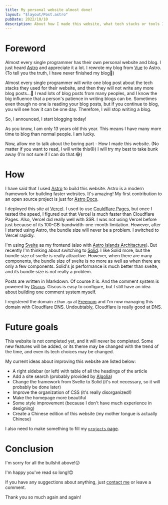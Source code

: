 ```yaml
---
title: My personal website almost done!
layout: "$layout/Post.astro"
pubDate: 2022/10/10
description: About how I made this website, what tech stacks or tools I chose to build this website, and what I am going to do next.
---
```


# Foreword

Almost every single programmer has their own personal website and blog. I just heard [Astro](https://astro.build) and appreciate it a lot. I rewrote my blog from [Vue](https://vuejs.org) to Astro.(To tell you the truth, I have never finished my blog👻)

Almost every single programmer will write one blog post about the tech stacks they used for their website, and then they will not write any more blog posts...🤣 I read lots of blog posts from many peoples, and I know the big influence that a person's patience in writing blogs can be. Sometimes even though no one is reading your blog posts, but if you continue to blog, you will see how it can be one day. Therefore, I will stop writing a blog.

So, I announced, I start blogging today!

As you know, I am only 13 years old this year. This means I have many more time to blog than normal people. I am lucky.

Now, allow me to talk about the boring part - How I made this website. (No matter if you want to read, I will write this😝) I will try my best to take bunk away (I'm not sure if I can do that.😂)

# How

I have said that I used [Astro](https://astro.build) to build this website. Astro is a modern framework for building faster websites. It's amazing! My first contribution to an open source project is just for [Astro Docs](https://docs.astro.build).

I deployed this site at [Vercel](https://vercel.com). I used to use [Couldflare Pages](https://pages.cloudflare.com/), but once I tested the speed, I figured out that Vercel is much faster than Cloudflare Pages. Also, Vercel did really well with SSR. I was not using Vercel before just because of its 100-GB-bandwidth-one-month limitation. However, after I started using Astro, the bundle size will never be a problem. I switched to Vercel rapidly.

I'm using [Svelte](https://svelte.dev/) as my frontend (also with [Astro Islands Architacture](https://docs.astro.build/en/concepts/islands/)). But recently I'm thinking about switching to [Solid](https://solidjs.com). I like Solid more, but the bundle size of svelte is really attractive. However, when there are many components, the bundle size of svelte is no more as well as when there are only a few components. Solid's js performance is much better than svelte, and its bundle size is not really a problem.

Posts are written in Markdown. Of course it is. And the comment system is powered by [Giscus](https://giscus.app). Giscus is easy to configure, but I still have an idea about building one comment system myself.

I registered the domain `zihan.ga` at [Freenom](https://freenom.com) and I'm now managing this domain with Cloudflare DNS. Undoubtably, Cloudflare is really good at DNS.

# Future goals

This website is not completed yet, and it will never be completed. Some new features will be added, or its theme may be changed with the trend of the time, and even its tech choices may be changed.

My current ideas about improving this website are listed below:

-   A right sidebar (or left) with table of all the headings of the article
-   Add a site search (probably provided by [Algolia](https://www.algolia.com/))
-   Change the framework from Svelte to Solid (it's not necessary, so it will probably be done later)
-   Improve the organization of CSS (it's really disorganized!)
-   Make the homepage more beautiful
-   Some style improvement (because I don't have much experience in designing)
-   Create a Chinese edition of this website (my mother tongue is actually Chinese)

I also need to make something to fill my [`projects` page](/projects).

# Conclusion

I'm sorry for all the bullshit above!😕

I'm happy you've read so long!😊

If you have any suggections about anything, just [contact me](mailto:me@zihan.ga) or leave a comment.

Thank you so much again and again!
